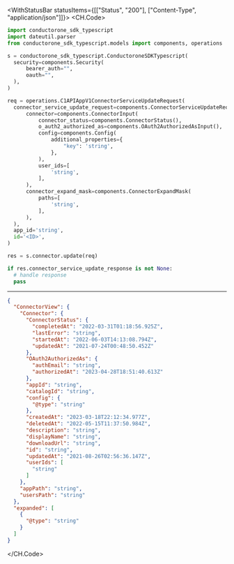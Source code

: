

<WithStatusBar statusItems={[["Status", "200"], ["Content-Type", "application/json"]]}>
  <CH.Code>
  ```python Update.py
  import conductorone_sdk_typescript
import dateutil.parser
from conductorone_sdk_typescript.models import components, operations

s = conductorone_sdk_typescript.ConductoroneSDKTypescript(
    security=components.Security(
        bearer_auth="",
        oauth="",
    ),
)

req = operations.C1APIAppV1ConnectorServiceUpdateRequest(
    connector_service_update_request=components.ConnectorServiceUpdateRequest(
        connector=components.ConnectorInput(
            connector_status=components.ConnectorStatus(),
            o_auth2_authorized_as=components.OAuth2AuthorizedAsInput(),
            config=components.Config(
                additional_properties={
                    "key": 'string',
                },
            ),
            user_ids=[
                'string',
            ],
        ),
        connector_expand_mask=components.ConnectorExpandMask(
            paths=[
                'string',
            ],
        ),
    ),
    app_id='string',
    id='<ID>',
)

res = s.connector.update(req)

if res.connector_service_update_response is not None:
    # handle response
    pass
  ```
  ---

  ```json Example Response
  {
    "ConnectorView": {
      "Connector": {
        "ConnectorStatus": {
          "completedAt": "2022-03-31T01:18:56.925Z",
          "lastError": "string",
          "startedAt": "2022-06-03T14:13:08.794Z",
          "updatedAt": "2021-07-24T00:48:50.452Z"
        },
        "OAuth2AuthorizedAs": {
          "authEmail": "string",
          "authorizedAt": "2023-04-28T18:51:40.613Z"
        },
        "appId": "string",
        "catalogId": "string",
        "config": {
          "@type": "string"
        },
        "createdAt": "2023-03-18T22:12:34.977Z",
        "deletedAt": "2022-05-15T11:37:50.984Z",
        "description": "string",
        "displayName": "string",
        "downloadUrl": "string",
        "id": "string",
        "updatedAt": "2021-08-26T02:56:36.147Z",
        "userIds": [
          "string"
        ]
      },
      "appPath": "string",
      "usersPath": "string"
    },
    "expanded": [
      {
        "@type": "string"
      }
    ]
  }
  ```
  </CH.Code>
</WithStatusBar>
